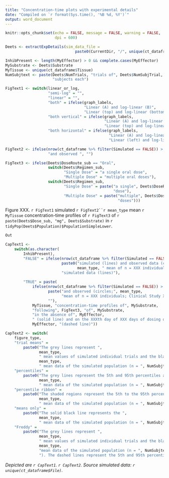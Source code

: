 ```yaml
---
title: "Concentration-time plots with experimental details"
date: "Compiled on `r format(Sys.time(), '%B %d, %Y')`"
output: word_document
---
```


```r

knitr::opts_chunk$set(echo = FALSE, message = FALSE, warning = FALSE, 
                      dpi = 600)

```


```r

Deets <- extractExpDetails(sim_data_file = 
                               paste0(CurrentDir, "/", unique(ct_dataframe$File)))

InhibPresent <- length(MyEffector) > 0 && complete.cases(MyEffector)
MySubstrate <- Deets$Substrate
MyTissue <- unique(ct_dataframe$Tissue)
NumSubjtext <- paste(Deets$NumTrials, "trials of", Deets$NumSubjTrial, 
                     "subjects each")

FigText1 <- switch(linear_or_log, 
                   "semi-log" = "",
                   "linear" = "", 
                   "both" = ifelse(graph_labels, 
                                   "Linear (A) and log-linear (B)",
                                   "Linear (top) and log-linear (bottom)"), 
                   "both vertical" = ifelse(graph_labels, 
                                            "Linear (A) and log-linear (B)",
                                            "Linear (top) and log-linear (bottom)"), 
                   "both horizontal" = ifelse(graph_labels, 
                                              "Linear (A) and log-linear (B)",
                                              "Linear (left) and log-linear (right)"))

FigText2 <- ifelse(nrow(ct_dataframe %>% filter(Simulated == FALSE)) > 0, 
                   "and observed ", "")

FigText3 <- ifelse(Deets$DoseRoute_sub == "Oral", 
                   switch(Deets$Regimen_sub, 
                          "Single Dose" = "a single oral dose", 
                          "Multiple Dose" = "multiple oral doses"), 
                   switch(Deets$Regimen_sub, 
                          "Single Dose" = paste("a single", Deets$DoseRoute_sub,
                                                "dose"),
                          "Multiple Dose" = paste("multiple", Deets$DoseRoute_sub,
                                                  "doses")))


```

Figure XXX. `r FigText1` simulated `r FigText2``r mean_type` mean `r MyTissue` concentration-time profiles of `r FigText3` of `r paste(Deets$Dose_sub, "mg", Deets$Substrate)` in `r tidyPop(Deets$Population)$PopulationSimpleLower`.


```r
Out

```


```r

CapText1 <-
    switch(as.character(
        InhibPresent), 
        "FALSE" = ifelse(nrow(ct_dataframe %>% filter(Simulated == FALSE)) > 0,
                         paste0("simulated (lines) and observed data (circles;", 
                                mean_type, " mean of n = XXX individuals; Clinical Study XXX)"), 
                         "simulated data (lines)"), 
        
        "TRUE" = paste(
            ifelse(nrow(ct_dataframe %>% filter(Simulated == FALSE)) > 0,
                   paste("and observed (circles;", mean_type, 
                         "mean of n = XXX individuals; Clinical Study XXX)"), 
                   ""), 
            MyTissue, "concentration-time profiles of", MySubstrate, 
            "following", FigText3, "of", MySubstrate, 
            "in the absence of", MyEffector, 
            " (solid line) and on the XXXth day of XXX days of dosing of", 
            MyEffector, "(dashed line)"))

CapText2 <- switch(
    figure_type, 
    "trial means" = 
        paste0("The grey lines represent ",
               mean_type, 
               " mean values of simulated individual trials and the black lines portray the ",
               mean_type, 
               " mean data of the simulated population (n = ", NumSubjtext, ")"), 
    "percentiles" = 
        paste0("The grey lines represent the 5th and 95th percentiles and the solid black line the ",
               mean_type, 
               " mean data of the simulated population (n = ", NumSubjtext, ")"), 
    "percentile ribbon" = 
        paste0("The shaded regions represent the 5th to the 95th percentiles and the solid black line the ",
               mean_type,
               " mean data of the simulated population (n = ", NumSubjtext, ")"), 
    "means only" = 
        paste0("The solid black line represents the ", 
               mean_type, 
               " mean data of the simulated population (n = ", NumSubjtext, ")"), 
    "Freddy" = 
        paste0("The grey lines represent ", 
               mean_type, 
               " mean values of simulated individual trials and the black lines portray the ",
               mean_type, 
               "mean data of the simulated population (n = ", NumSubjtext, 
               "). The dashed lines represent the 5th and 95th percentiles"))

```

*Depicted are `r CapText1`. `r CapText2`. Source simulated data: `r unique(ct_dataframe$File)`.*


